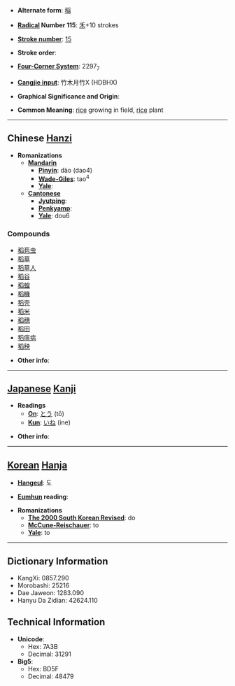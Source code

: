 * '''Alternate form''': [[稲]]

* '''[[Wiktionary:Chinese radical index| Radical]] Number 115''': [[Wiktionary:Chinese radical index 禾|禾]]+10 strokes

* '''[[Wiktionary:Chinese total strokes index|Stroke number]]''': [[Wiktionary:Chinese total strokes index 15|15]]

* '''Stroke order''': 

* '''[[Wiktionary:Chinese four corner index|Four-Corner System]]''': 2297<sub>7</sub>

* '''[[Wiktionary:Chinese Cangjie index|Cangjie input]]''': 竹木月竹X (HDBHX)

* '''Graphical Significance and Origin''': 

* '''Common Meaning''': [[rice]] growing in field, [[rice]] plant

----

== Chinese [[Hanzi]] ==

* '''Romanizations'''
** '''[[Mandarin]]'''
*** '''[[Pinyin]]''': dào (dao4)
*** '''[[Wade-Giles]]''': tao<sup>4</sup>
*** '''[[Yale]]''': 
** '''[[Cantonese]]'''
*** '''[[Jyutping]]''':
*** '''[[Penkyamp]]''': 
*** '''[[Yale]]''': dou6

===Compounds===
*[[稻苞虫]]
*[[稻草]]
*[[稻草人]]
*[[稻谷]]
*[[稻蝗]]
*[[稻糠]]
*[[稻壳]]
*[[稻米]]
*[[稻穗]]
*[[稻田]]
*[[稻瘟病]]
*[[稻秧]]

* '''Other info''': 

----

== [[Japanese]] [[Kanji]] ==

* '''Readings'''
** '''[[On]]''': [[とう]] (tō)
** '''[[Kun]]''': [[いね]] (ine)

* '''Other info''':  

----

== [[Korean]] [[Hanja]] ==

* '''[[Hangeul]]''': 도

* '''[[Eumhun]] reading''': 

* '''Romanizations'''
** '''[[The 2000 South Korean Revised Romanization|The 2000 South Korean Revised]]''': do
** '''[[McCune-Reischauer]]''': to
** '''[[Yale]]''': to

----

== Dictionary Information ==

* KangXi: 0857.290
* Morobashi: 25216
* Dae Jaweon: 1283.090
* Hanyu Da Zidian: 42624.110

== Technical Information ==

* '''Unicode''':
** Hex: 7A3B
** Decimal: 31291
* '''Big5''':
** Hex: BD5F
** Decimal: 48479